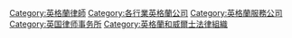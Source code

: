 {{Portal box|England|Companies|Law}}

{{DEFAULTSORT:Law Firms Of England}}
[[Category:英格蘭律師|Category:英格蘭律師]]
[[Category:各行業英格蘭公司|Category:各行業英格蘭公司]]
[[Category:英格蘭服務公司|Category:英格蘭服務公司]]
[[Category:英国律师事务所|Category:英国律师事务所]]
[[Category:英格蘭和威爾士法律組織|Category:英格蘭和威爾士法律組織]]